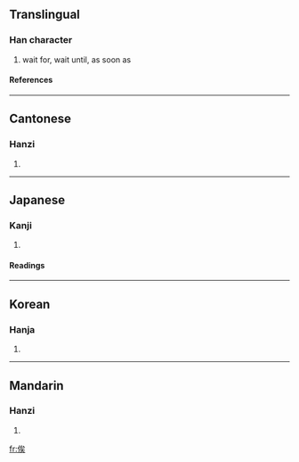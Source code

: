 {{see|竢}}

==Translingual==
===Han character===
{{Han char|rn=9|rad=人|as=07|sn=9|four=2323<sub>4</sub>|canj=人戈人大 (OIOK)}}
# wait for, wait until, as soon as
====References====
{{Han ref|kx=0105.230|dkj=00705|dj=0223.030|hdz=10168.030|uh=4FDF|ud=20447|bh=AB53|bd=43859}}
----
==Cantonese==
===Hanzi===
{{yue-hanzi|jyut=|y=ji6, kei4}}
# {{defn|Cantonese}}
----
==Japanese==
===Kanji===
{{ja-kanji|grade=|rs=人07}}
# {{defn|Japanese}} 
====Readings====
{{ja-readings|on=[[し]] (shi)|kun=[[まつ]] (matsu)}}
----
==Korean==
===Hanja===
{{ko-hanja|hangeul=[[사]], [[기]]|rv=sa, gi|mr=sa, ki}}
# {{defn|Korean}}
----
==Mandarin==
===Hanzi===
{{cmn-hanzi|pin=[[qí]] (qi2), *sì (si4)|wg=ch'i<sup>2</sup>, ssu<sup>4</sup>}}
# {{defn|Mandarin}}

[[fr:俟]]